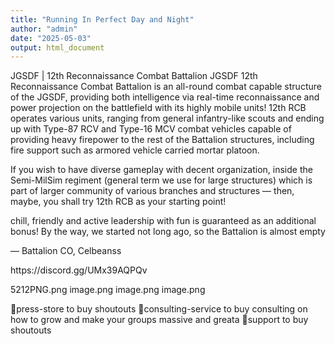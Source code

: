 ```yaml
---
title: "Running In Perfect Day and Night"
author: "admin"
date: "2025-05-03"
output: html_document
---
```


JGSDF | 12th Reconnaissance Combat Battalion
JGSDF 12th Reconnaissance Combat Battalion is an all-round combat capable structure of the JGSDF, providing both intelligence via real-time reconnaissance and power projection on the battlefield with its highly mobile units!
12th RCB operates various units, ranging from general infantry-like scouts and ending up with Type-87 RCV and Type-16 MCV combat vehicles capable of providing heavy firepower to the rest of the Battalion structures, including fire support such as armored vehicle carried mortar platoon.

If you wish to have diverse gameplay with decent organization, inside the Semi-MilSim regiment (general term we use for large structures) which is part of larger community of various branches and structures — then, maybe, you shall try 12th RCB as your starting point!

chill, friendly and active leadership with fun is guaranteed as an additional bonus!
By the way, we started not long ago, so the Battalion is almost empty

— Battalion CO, Celbeanss

https://discord.gg/UMx39AQPQv

5212PNG.png
image.png
image.png
image.png

⁠📌press-store 
to buy shoutouts
⁠📖consulting-service
to buy consulting on how to grow and make your groups massive and greata
⁠👨support to buy shoutouts

